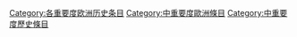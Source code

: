 {{catmore1|[[WikiProject:欧洲历史|WikiProject:欧洲历史]]}}
{{Articles by Importance|topic=欧洲历史|project=欧洲历史|format=toc}}
{{empty category}}

[[Category:各重要度欧洲历史条目|Category:各重要度欧洲历史条目]]
[[Category:中重要度歐洲條目|Category:中重要度歐洲條目]]
[[Category:中重要度歷史條目|Category:中重要度歷史條目]]
